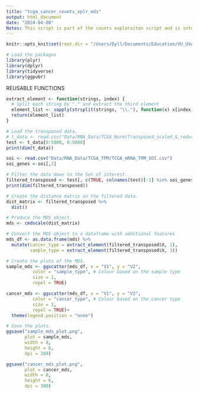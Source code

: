 ```yaml
---
title: "tcga_cancer_counts_xplr_mds"
output: html_document
date: "2024-04-08"
Notes: This script is part of the counts exploraiton script and is intended to run the MDS for the data.
---
```


```r
knitr::opts_knit$set(root.dir = "/Users/Dyll/Documents/Education/VU_UVA/Internship/Epigenetics/Janssen_Group-UMCUtrecht/Main_Project")
```


```r
# Load the packages
library(plyr)
library(dplyr)
library(tidyverse)
library(ggpubr)
```

REUSABLE FUNCTIONS

```r
extract_element <- function(strings, index) {
  # Split each string by "." and extract the third element
  element_list <- sapply(strsplit(strings, "\\."), function(x) x[index])
  return(element_list)
}

```

```r
# Load the transposed data.
# t_data <- read.csv("Data/RNA_Data/TCGA_Norm/Transposed_scaled_&_reduced_df.csv")
test <- t_data[0:5000, 0:5000]
print(dim(t_data))

soi <- read.csv("Data/RNA_Data/TCGA_TPM/TCGA_mRNA_TPM_SOI.csv")
soi_genes <-soi[,2]
```


```r
# Filter the data down to the Set of interest.
filtered_transposed <- test[, c(TRUE, colnames(test)[-1] %in% soi_genes)]
print(dim(filtered_transposed))
```


```r
# Create the distance matrix on the filtered data.
dist_matrix <- filtered_transposed %>%
  dist() 

```


```r
# Produce the MDS object.
mds <- cmdscale(dist_matrix)
```


```r
# Convert the MDS object to a dataframe with additional features
mds_df <- as.data.frame(mds) %>% 
  mutate(cancer_type = extract_element(filtered_transposed$X, 1),
         sample_type = extract_element(filtered_transposed$X, 3))

```


```r
# Create the plots of the MDS.
sample_mds <- ggscatter(mds_df, x = "V1", y = "V2", 
          color = "sample_type", # Colour based on the sample type
          size = 1,
          repel = TRUE)

cancer_mds <- ggscatter(mds_df, x = "V1", y = "V2", 
          color = "cancer_type", # Colour based on the cancer type
          size = 1,
          repel = TRUE)+
  theme(legend.position = "none")
```


```r
# Save the plots.
ggsave("sample_mds_plot.png",   
       plot = sample_mds,       
       width = 8,              
       height = 6,             
       dpi = 300) 

ggsave("cancer_mds_plot.png",   
       plot = cancer_mds,       
       width = 8,              
       height = 6,             
       dpi = 300) 
```

